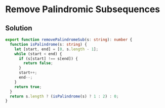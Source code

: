 # Remove Palindromic Subsequences

## Solution

```typescript filename="solution.ts" copy
export function removePalindromeSub(s: string): number {
  function isPalindrome(s: string) {
    let [start, end] = [0, s.length - 1];
    while (start < end) {
      if (s[start] !== s[end]) {
        return false;
      }
      start++;
      end--;
    }
    return true;
  }
  return s.length ? (isPalindrome(s) ? 1 : 2) : 0;
}
```
